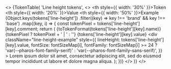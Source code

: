 
<>
  {TokenTable(
    'Line height tokens',
    <>
      <thead>
        <tr>
          <th style={{ width: '30%' }}>Token</th>
          <th style={{ width: '20%' }}>Value</th>
          <th style={{ width: '50%' }}>Example</th>
        </tr>
      </thead>
      <tbody>
        {Object.keys(tokens['line-height'])
          .filter((key) => key !== 'brand' && key !== 'base')
          .map((key, i) => {
            const tokenPixel = tokens['line-height'][key].comment;
            return (
              <tr key={i}>
                <td>{toTokenFormat(tokens['line-height'][key].name)}</td>
                <td>
                  {tokenPixel ? tokenPixel + ' | ' : ''}
                  {tokens['line-height'][key].value}
                </td>
                <td>
                  <div
                    className="line-height-example"
                    style={{
                      lineHeight: tokens['line-height'][key].value,
                      fontSize: fontSizeMap[i],
                      fontFamily:
                        fontSizeMap[i] >= 24
                          ? 'var(--pharos-font-family-serif)'
                          : 'var(--pharos-font-family-sans-serif)',
                    }}
                  >
                    Lorem ipsum dolor sit amet, consectetur adipiscing elit, sed do eiusmod tempor
                    incididunt ut labore et dolore magna aliqua.
                  </div>
                </td>
              </tr>
            );
          })}
      </tbody>
    </>
  )}
</>
